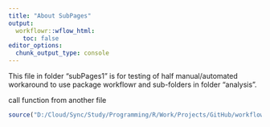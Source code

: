 ---
title: "About SubPages"
output:
  workflowr::wflow_html:
    toc: false
editor_options:
  chunk_output_type: console
---

This file in folder "subPages1" is for testing of half manual/automated workaround
to use package workflowr and sub-folders in folder "analysis".

call function from another file
```{r}
source("D:/Cloud/Sync/Study/Programming/R/Work/Projects/GitHub/workflowrSubfolders/code/subPages1/print1.R")
```